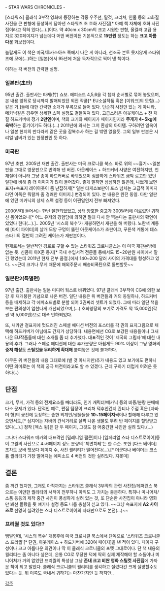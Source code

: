 - STAR WARS CHRONICLES -

[스타워즈] 클래식 3부작 영화에 등장하는 각종 우주선, 탈것, 크리쳐, 인물 등의 고화질 사진을 큰 판형에 풍성하게 담아낸 스타워즈 초 호화 사진집[* 아예 책 자체에 호화 사진집이라고 적혀 있다(...).]이다. 약 40cm x 30cm의 크고 시원한 판형, 올컬러 고급 용지로 320페이지가 넘는데다 어떤 버전이든 기본적으로 '''15만원''' 정도는 하는 '''크고 아름다운''' 화보집이다.

놀랍게도 이 책은 미국/루카스아츠 쪽에서 나온 게 아니라, 천조국 본토 못지않게 스타워즈에 모에(...)하는 [일본]에서 95년에 처음 독자적으로 찍어 낸 책이다.

이하는 각 버전의 간략한 설명.


=== 일본판(초판) ===
95년 출간. 출판사는 타케(竹) 쇼보.
에피소드 4,5,6을 각 챕터 순서별로 묶어 놓았으며, 본 내용 앞뒤로 당시까지 발매되었던 외전 작품[* EU소설작품 혹은 [이워크]의 모험(...)같은 거.]들에 대한 간략한 소개가 부록으로 들어 있다. 단순히 사진만 있는 게 아니라, 메카닉같은 경우엔 상세한 스펙 설정도 곁들여져 있다. 고급스러운 아웃케이스 + 천 재질 하드커버에 정가 '''2만엔'''이며, 책의 크기와 페이지가 페이지인지라 '''무게가 4~5kg에 육박'''하는 흉기이기도 하다.(...) 2011년에 와서는 그저 환상의 아이템. 구하려면 일옥이나 일본 현지의 만다라케 같은 곳을 잠복수사 하는 길 밖엔 없을듯. 그외 일부 판본은 시리얼 넘버가 있는 한정판인 듯 하다.

=== 미국판 ===
97년 초판, 2005년 재판 출간. 출판사는 미국 크로니클 북스.
바로 위의 ~~흉기~~일본판을 그대로 영문판으로 번역해 낸 버전. 아웃케이스 + 하드커버 사양은 여전하지만, 천 재질이 아니라 그냥 종이 하드커버로 바뀌었으며 심플하게 스타워즈 금박 로고만 있던 일판에 비해 좀 더 이미지가 많이 들어갔다. 좋게 말하면 심심하진 않은데, 나쁘게 보면 표지+속표지 레이아웃이 좀 난잡하게[* 일본 타케쇼보판이 포스 넘치는 고급책 이미지라면 이쪽은 뭐랄까 좀 경쾌한 이미지.] 변경되어 있다. 본 내용은 완전 동일. 다만 일판에 있던 메카닉의 상세 스펙 설정 등이 어쩐일인지 전부 빠져있다.

2000년대 들어서는 한번 절판되었었고, 상태 양호한 중고가 300달러에 이르렀던 귀하신 몸이었으나[* 어느 유저의 경험담에 의하면 절대 다시 안 찍는다는 출판사의 확언이 있었다 한다(...).].. 2005년 '시스의 복수'가 개봉하면서 재판을 해 버렸다. 노란색 계통에 [타이 파이터]의 날개 모양 구멍이 뚫린 아웃케이스가 초판이고, 푸른색 계통에 데스스타 II의 절반이 그려진 케이스가 재판본이다.

현재로서는 일반적인 경로로 구할 수 있는 스타워즈 크로니클스는 이 미국 재판본밖에 없는 듯. 신품이 아X존 등지[* 국내 수입서적 전문몰 등에서도 15~20만원 사이에서 팔긴 했었는데 2011년 현재 전부 품절.]에서 140~200 달러 사이의 가격대를 형성하고 있다. ~~근데 크기나 무게 때문에 해외주문시 배송비폭탄으로 돌변할듯~~

=== 일본판2(특별편) ===
97년 출간. 출판사는 일본 미디어 웍스로 바뀌었다.
97년 클래식 3부작이 CG에 의한 보강 후 재개봉한 기념으로 나온 버전. 일단 내용은 위 버전들과 거의 동일하나, 하드커버 등을 배제하고 각 에피소드별로 분할 되어 3권짜리 셋트가 되었다. 그에 따라 일단 책을 보는 편의성이 엄천나게 개선되었으며,(...) 호화양장의 포기로 가격도 약 15,000엔(각권 약 5,000엔)으로 대폭 인하되었다.

또, 새카만 겉표지에 멋드러진 스페셜 에디션 버전의 포스터를 각 권의 표지그림으로 채택해 하드커버가 아님에도 간지가 상당하다. 내용면에선 CG로 보강된 내용들이나 그새 나온 EU작품들에 대한 소개를 좀 더 추가했다. 대표적인 것이 '제국의 그림자'에 대한 내용의 추가. 그러나 스페셜 에디션에 대한 추가분량은 아쉽게도 90% 이상이 그냥 영화의 '''중저 해상도 스틸컷을 무리하게 확대해''' 붙여놓은 것에 불과하다.

아무튼 위 버전들의 내용 그대로에 (별 것 아니지만)추가 내용도 있고 보기에도 편하니 어떤 의미로는 이 책의 궁극 버전이라고도 할 수 있겠다. 근데 구하기 더럽게 어려운 듯 하다(..)


== 단점 ==
크기, 무게, 가격 등의 전제요소를 빼더라도, 인기 캐릭터/메카닉 등의 비중/분량 분배에 다소 문제가 있다. 단적인 예로, 편집 팀장이 크리처 덕후인건지 칸티나 주점 혹은 [자바 더 헛]의 궁전에 등장하는 숱한 외계인/생물들을 '''10~15페이지'''씩이나 할애해 다루고 있으면서도,[* 심지어는 자바의 간식거리로 살짝 나온 생물도 무려 반 페이지를 할당받고 있다(...).] 정작 [엑스 윙]은 단 두 페이지, 그것도 참 어중간한 사진만 실려 있다.(...)

그나마 스타워즈 메카의 대표격인 [밀레니엄 팰콘]이나 [임페리얼 스타 디스트로이어]등이 고퀄의 사진으로 4~6페이지 정도 분량의 '체면치레'는 한 수준. 또한 [다스 베이더]조차도 보바 펫보다 페이지 수, 사진 퀄리티가 떨어진다(...).[* 더군다나 베이더는 코스튬 퀄리티가 가장 떨어지는 에피소드 4 버전의 것만 실려있다. 지못미]

== 결론 ==
좀 까긴 했지만, 그래도 아직까지는 스타워즈 클래식 3부작의 관련 사진집/레퍼런스 북으로는 이만한 퀄리티의 서적이 전무하니 아직도 그 가치는 충분하다. 특히나 미니어처/소품 등등의 제작 중간 사진이 풍성하게 실려 있는 것, 또 단순한 사진집이 아니라 영화만 봐선 몰랐을 뒷 얘기나 설정 등도 나름 충실히 싣고 있다. ~~그냥 속표지에 '''A2 사이즈로''' 선명히 실려있는 스타 디스트로이어의 자태만으로도 본전(...)~~

=== 프리퀄 것도 있다!? ===
뱀발인데, '시스의 복수' 개봉후에 미국 크로니클 북스에서 단독으로 '스타워즈 크로니클스 프리퀄'[* 단권, 아웃케이스 + 하드커버에 320여 페이지]을 낸 적이 있다. 페이지 구성이나 크고 아름다운 외견이나 딱 이 클래식 크로니클의 포맷 그대로이다. 단 책 내용의 퀄리티는 좀 아니다 싶은데, 온통 CG로 무장한 덕에 딱히 실제 제작해야 할 소품이나 미니어처가 거의 없었던 프리퀄의 특성상 그냥 '''존내 크고 비싼 영화 스틸컷 사진집'''에 가까운 책이 되고 말았다. 클래식 크로니클의 퀄리티를 생각하고 질렀다간 크게 실망할수도 있다는 듯. 뭐 이쪽도 국내서 귀하기는 마찬가지인 듯 하지만..


[[각주]] 
